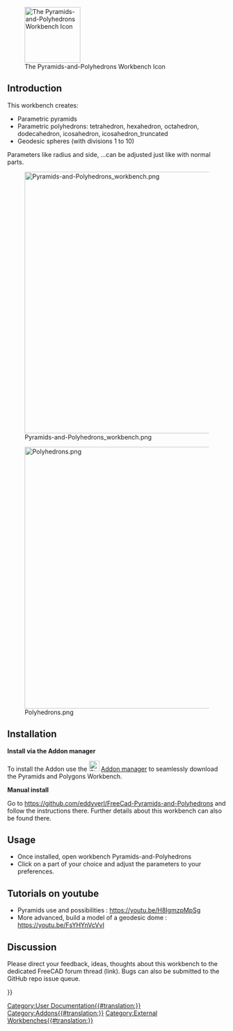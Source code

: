<languages/>

[[Image:Pyramids-and-Polyhedrons_workbench_icon.svg|thumb|128px|The Pyramids-and-Polyhedrons Workbench Icon]]

{{TOCright}}

== Introduction ==

This workbench creates: 
* Parametric pyramids
* Parametric polyhedrons: tetrahedron, hexahedron, octahedron, dodecahedron, icosahedron, icosahedron_truncated
* Geodesic spheres (with divisions 1 to 10)

Parameters like radius and side, ...can be adjusted just like with normal parts.

[[Image:Pyramids-and-Polyhedrons_workbench.png|600px]]

[[Image:Polyhedrons.png|600px]]

== Installation ==

<b>Install via the Addon manager</b>

To install the Addon use the [[Image:Std_AddonMgr.svg|24px]] [[Std_AddonMgr|Addon manager]] to seamlessly download the Pyramids and Polygons Workbench.

<b>Manual install</b>

Go to https://github.com/eddyverl/FreeCad-Pyramids-and-Polyhedrons and follow the instructions there. Further details about this workbench can also be found there.

== Usage ==

* Once installed, open workbench Pyramids-and-Polyhedrons
* Click on a part of your choice and adjust the parameters to your preferences.

== Tutorials on youtube ==

* Pyramids use and possibilities :  https://youtu.be/H8IgmzpMpSg
* More advanced, build a model of a geodesic dome : https://youtu.be/FsYHYnVcVvI

== Discussion ==

Please direct your feedback, ideas, thoughts about this workbench to the dedicated FreeCAD forum thread (link). Bugs can also be submitted to the GitHub repo issue queue.


{{Userdocnavi{{#translation:}}}}
[[Category:User Documentation{{#translation:}}]]
[[Category:Addons{{#translation:}}]]
[[Category:External Workbenches{{#translation:}}]]